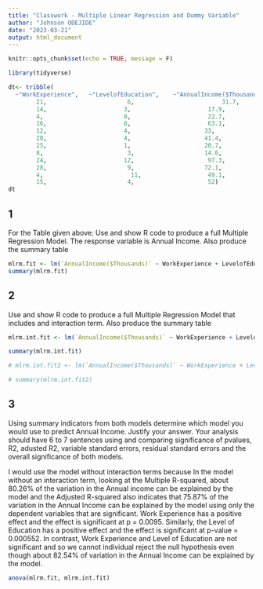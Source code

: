 ```yaml
---
title: "Classwork - Multiple Linear Regression and Dummy Variable"
author: "Johnson ODEJIDE"
date: "2023-03-21"
output: html_document
---
```


```r
knitr::opts_chunk$set(echo = TRUE, message = F)

library(tidyverse)
```

```r
dt<- tribble(
  ~"WorkExperience",   ~"LevelofEducation",    ~"AnnualIncome($Thousands)",
        21,                       6,                       	 31.7,
        14,                      3,              		 17.9,
        4,                       8,              		 22.7,
        16,                      8,              		 63.1,
        12,                      4,               		33,
        20,                      4,               		41.4,
        25,                      1,               		20.7,
        8,                        3,               		14.6,
        24,                      12,             		 97.3,
        28,                       9,              		72.1,
        4,                         11,             		 49.1,
        15,                       4,              		 52)
dt
```
## 1

For the Table given above:
Use and show R code to produce a full Multiple Regression Model. The response variable is Annual Income.  Also produce the summary table

```r
mlrm.fit <- lm(`AnnualIncome($Thousands)` ~ WorkExperience + LevelofEducation, data = dt)
summary(mlrm.fit)
```

## 2

Use and show R code to produce a full Multiple Regression Model that includes and interaction term. Also produce the summary table

```r
mlrm.int.fit <- lm(`AnnualIncome($Thousands)` ~ WorkExperience + LevelofEducation + (WorkExperience * LevelofEducation), data = dt)

summary(mlrm.int.fit)

# mlrm.int.fit2 <- lm(`AnnualIncome($Thousands)` ~ WorkExperience + LevelofEducation + WorkExperience:LevelofEducation, data = dt)

# summary(mlrm.int.fit2)
```


## 3

Using summary indicators from both models determine which model you would use to predict Annual Income.  Justify your answer.  Your analysis should have 6 to 7 sentences using and comparing significance of pvalues, R2, adusted R2, variable standard errors, residual standard errors and the overall significance of both models.

I would use the model without interaction terms because In the model without an interaction term, looking at the Multiple R-squared, about 80.26% of the variation in the Annual income can be explained by the model and the Adjusted R-squared also indicates that 75.87% of the variation in the Annual Income can be explained by the model using only the dependent variables that are significant. Work Experience has a positive effect and the effect is significant at p = 0.0095. Similarly, the Level of Education has a positive effect and the effect is significant at p-value = 0.000552. In contrast, Work Experience and Level of Education are not significant and so we cannot individual reject the null hypothesis even though about 82.54% of variation in the Annual Income can be explained by the model.

```r
anova(mlrm.fit, mlrm.int.fit)
```



